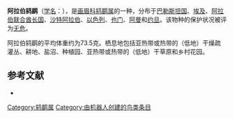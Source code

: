 {{Speciesbox
| name = 阿拉伯鸫鹛
| image = Arabian Babbler.jpg
| status = LC | status_system = IUCN3.1
| genus = Turdoides
| species = squamiceps
| authority = Cretzschmar, 1827
| range_map = 
}}

'''阿拉伯鸫鹛'''（[[学名|学名]]：{{lang|la|''Turdoides squamiceps''}}），是[[画眉科|画眉科]][[鸫鹛属|鸫鹛属]]的一种，分布于[[巴勒斯坦国|巴勒斯坦国]]、[[埃及|埃及]]、[[阿拉伯联合酋长国|阿拉伯联合酋长国]]、[[沙特阿拉伯|沙特阿拉伯]]、[[以色列|以色列]]、[[也门|也门]]、[[阿曼|阿曼]]和[[约旦|约旦]]。该物种的保护状况被评为[[无危|无危]]。

阿拉伯鸫鹛的平均体重约为73.5克。栖息地包括亚热带或热带的（低地）干燥疏灌丛、耕地、盐沼、种植园、亚热带或热带的（低地）干草原和乡村花园。

== 参考文献 ==
{{commons category|Turdoides squamiceps}}
*{{cite web|url=http://www.birdlife.org/datazone/speciesfactsheet.php?id=7953&m=0|title=Turdoides squamiceps|publisher=[[国际鸟盟|BirdLife.org]]|accessdate=2011-06-27|archive-date=2019-07-13|archive-url=https://web.archive.org/web/20190713115001/http://datazone.birdlife.org/home|dead-url=no}}
{{Taxonbar|from=Q1589825}}

[[Category:鸫鹛属|Category:鸫鹛属]]
[[Category:由机器人创建的鸟类条目|Category:由机器人创建的鸟类条目]]